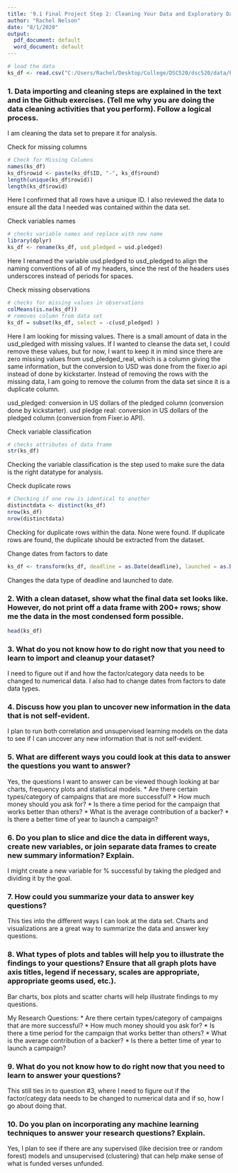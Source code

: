 ---
title: '9.1 Final Project Step 2: Cleaning Your Data and Exploratory Data Analysis'
author: "Rachel Nelson"
date: "8/1/2020"
output:
  pdf_document: default
  word_document: default
---
```{r}

# load the data
ks_df <- read.csv("C:/Users/Rachel/Desktop/College/DSC520/dsc520/data/ks-projects-201801.csv")

```


### 1.	Data importing and cleaning steps are explained in the text and in the Github exercises. (Tell me why you are doing the data cleaning activities that you perform). Follow a logical process.

I am cleaning the data set to prepare it for analysis. 

Check for missing columns
```{r}

# Check for Missing Columns
names(ks_df)
ks_df$rowid <- paste(ks_df$ID, "-", ks_df$round)
length(unique(ks_df$rowid))
length(ks_df$rowid)

```
Here I confirmed that all rows have a unique ID. I also reviewed the data to ensure all the data I needed was contained within the data set. 

Check variables names
```{r}
# checks variable names and replace with new name
library(dplyr)
ks_df <- rename(ks_df, usd_pledged = usd.pledged)

```

Here I renamed the variable usd.pledged to usd_pledged to align the naming conventions of all of my headers, since the rest of the headers uses underscores instead of periods for spaces. 

Check missing observations
```{r}
# checks for missing values in observations
colMeans(is.na(ks_df))
# removes column from data set
ks_df = subset(ks_df, select = -c(usd_pledged) )

```
Here I am looking for missing values. There is a small amount of data in the usd_pledged with missing values. If I wanted to cleanse the data set, I could remove these values, but for now, I want to keep it in mind since there are zero missing values from usd_pledged_real, which is a column giving the same information, but the conversion to USD was done from the fixer.io api instead of done by kickstarter. Instead of removing the rows with the missing data, I am going to remove the column from the data set since it is a duplicate column. 

usd_pledged: conversion in US dollars of the pledged column (conversion done by kickstarter).
usd pledge real: conversion in US dollars of the pledged column (conversion from Fixer.io API).


Check variable classification
```{r}
# checks attributes of data frame
str(ks_df)

```
Checking the variable classification is the step used to make sure the data is the right datatype for analysis. 


Check duplicate rows
```{r}

# Checking if one row is identical to another
distinctdata <- distinct(ks_df)
nrow(ks_df)
nrow(distinctdata)

```
Checking for duplicate rows within the data. None were found. If duplicate rows are found, the duplicate should be extracted from the dataset. 

Change dates from factors to date
```{r}
ks_df <- transform(ks_df, deadline = as.Date(deadline), launched = as.Date(launched))
```
Changes the data type of deadline and launched to date.

### 2.	With a clean dataset, show what the final data set looks like. However, do not print off a data frame with 200+ rows; show me the data in the most condensed form possible.
```{r}
head(ks_df)
```




### 3.	What do you not know how to do right now that you need to learn to import and cleanup your dataset?
I need to figure out if and how the factor/category data needs to be changed to numerical data. I also had to change dates from factors to date data types.

### 4.	Discuss how you plan to uncover new information in the data that is not self-evident.
I plan to run both correlation and unsupervised learning models on the data to see if I can uncover any new information that is not self-evident.


### 5.	What are different ways you could look at this data to answer the questions you want to answer?
Yes, the questions I want to answer can be viewed though looking at bar charts, frequency plots and statistical models. 
* Are there certain types/category of campaigns that are more successful?
* How much money should you ask for?
* Is there a time period for the campaign that works better than others?
* What is the average contribution of a backer?
* Is there a better time of year to launch a campaign?



### 6.	Do you plan to slice and dice the data in different ways, create new variables, or join separate data frames to create new summary information? Explain.
I might create a new variable for % successful by taking the pledged and dividing it by the goal. 


### 7.	How could you summarize your data to answer key questions?
This ties into the different ways I can look at the data set. Charts and visualizations are a great way to summarize the data and answer key questions. 


### 8.	What types of plots and tables will help you to illustrate the findings to your questions? Ensure that all graph plots have axis titles, legend if necessary, scales are appropriate, appropriate geoms used, etc.).
Bar charts, box plots and scatter charts will help illustrate findings to my questions. 

My Research Questions: 
* Are there certain types/category of campaigns that are more successful?
* How much money should you ask for?
* Is there a time period for the campaign that works better than others?
* What is the average contribution of a backer?
* Is there a better time of year to launch a campaign?


### 9.	What do you not know how to do right now that you need to learn to answer your questions?
This still ties in to question #3, where I need to figure out if the factor/categy data needs to be changed to numerical data and if so, how I go about doing that. 


### 10.	Do you plan on incorporating any machine learning techniques to answer your research questions? Explain.
Yes, I plan to see if there are any supervised (like decision tree or random forest) models and unsupervised (clustering) that can help make sense of what is funded verses unfunded. 
